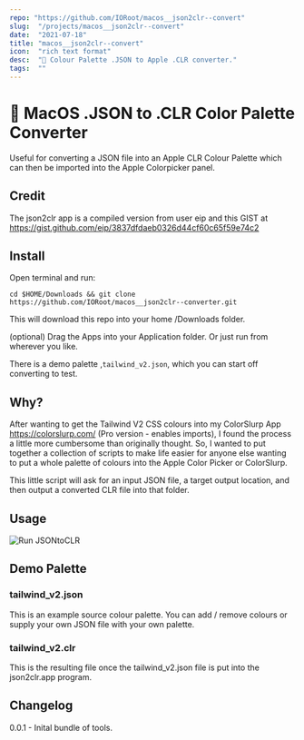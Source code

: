 ```yaml
---
repo: "https://github.com/IORoot/macos__json2clr--convert"
slug:  "/projects/macos__json2clr--convert"
date:  "2021-07-18"
title: "macos__json2clr--convert"
icon:  "rich text format"
desc:  "🌈 Colour Palette .JSON to Apple .CLR converter."
tags:  ""
---
```



# 🌈 MacOS .JSON to .CLR Color Palette Converter 

Useful for converting a JSON file into an Apple CLR Colour Palette which can then be imported into the Apple Colorpicker panel.

## Credit

The json2clr app is a compiled version from user eip and this GIST at https://gist.github.com/eip/3837dfdaeb0326d44cf60c65f59e74c2

## Install

Open terminal and run:
```
cd $HOME/Downloads && git clone https://github.com/IORoot/macos__json2clr--converter.git
```
This will download this repo into your home /Downloads folder.

(optional) Drag the Apps into your Application folder. Or just run from wherever you like.

There is a demo palette ,`tailwind_v2.json`, which you can start off converting to test.


## Why?

After wanting to get the Tailwind V2 CSS colours into my ColorSlurp App https://colorslurp.com/ (Pro version - enables imports), I found the process a little more cumbersome than originally thought. So, I wanted to put together a collection of scripts to make life easier for anyone else wanting to put a whole palette of colours into the Apple Color Picker or ColorSlurp.

This little script will ask for an input JSON file, a target output location, and then output a converted CLR file into that folder.

## Usage

![Run JSONtoCLR](https://github.com/IORoot/macos__json2clr--convert/blob/4fc6d7e68141892e6c25a74370ba588231df0385/docs/video_jsontoclr.gif?raw=true)


## Demo Palette

### tailwind_v2.json

This is an example source colour palette. You can add / remove colours or supply your own JSON file with your own palette.

### tailwind_v2.clr

This is the resulting file once the tailwind_v2.json file is put into the json2clr.app program. 

## Changelog

0.0.1 - Inital bundle of tools.
